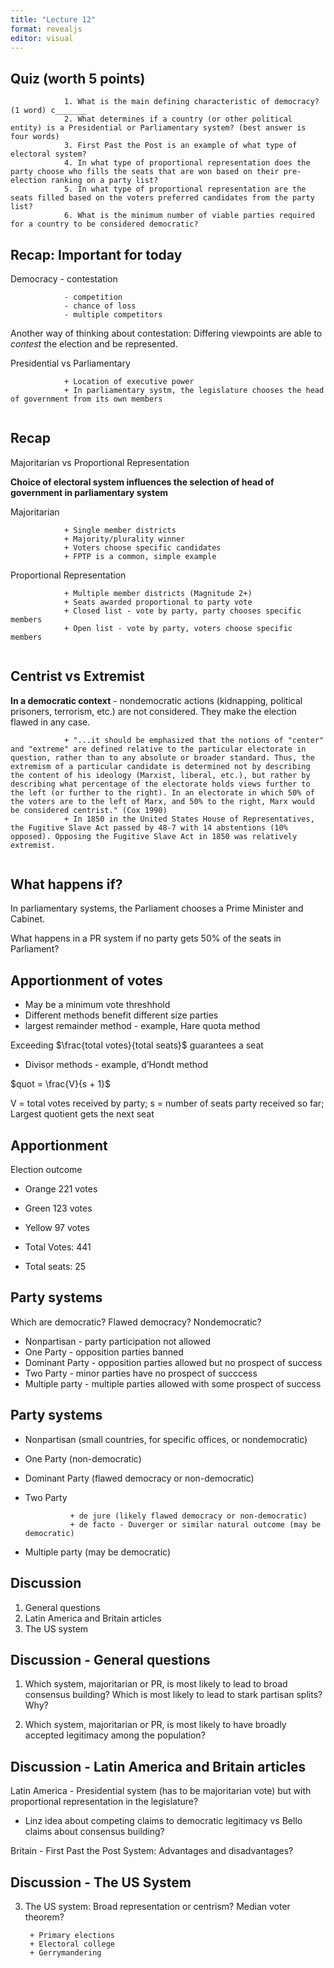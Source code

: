 ```yaml
---
title: "Lecture 12"
format: revealjs
editor: visual
---
```


## Quiz (worth 5 points)

                1. What is the main defining characteristic of democracy? (1 word) c_______
                2. What determines if a country (or other political entity) is a Presidential or Parliamentary system? (best answer is four words)
                3. First Past the Post is an example of what type of electoral system?
                4. In what type of proportional representation does the party choose who fills the seats that are won based on their pre-election ranking on a party list?
                5. In what type of proportional representation are the seats filled based on the voters preferred candidates from the party list?
                6. What is the minimum number of viable parties required for a country to be considered democratic?

## Recap: Important for today

Democracy - contestation

                - competition
                - chance of loss
                - multiple competitors

Another way of thinking about contestation: Differing viewpoints are able to *contest* the election and be represented.

Presidential vs Parliamentary

                + Location of executive power
                + In parliamentary systm, the legislature chooses the head of government from its own members
                

## Recap

Majoritarian vs Proportional Representation

**Choice of electoral system influences the selection of head of government in parliamentary system**

Majoritarian

                + Single member districts
                + Majority/plurality winner
                + Voters choose specific candidates
                + FPTP is a common, simple example

Proportional Representation

                + Multiple member districts (Magnitude 2+)
                + Seats awarded proportional to party vote
                + Closed list - vote by party, party chooses specific members
                + Open list - vote by party, voters choose specific members
                
## Centrist vs Extremist

**In a democratic context** - nondemocratic actions (kidnapping, political prisoners, terrorism, etc.) are not considered. They make the election flawed in any case.
 
                + "...it should be emphasized that the notions of "center" and "extreme" are defined relative to the particular electorate in question, rather than to any absolute or broader standard. Thus, the extremism of a particular candidate is determined not by describing the content of his ideology (Marxist, liberal, etc.), but rather by describing what percentage of the electorate holds views further to the left (or further to the right). In an electorate in which 50% of the voters are to the left of Marx, and 50% to the right, Marx would be considered centrist." (Cox 1990)
                + In 1850 in the United States House of Representatives, the Fugitive Slave Act passed by 48-7 with 14 abstentions (10% opposed). Opposing the Fugitive Slave Act in 1850 was relatively extremist.  
                

## What happens if?

In parliamentary systems, the Parliament chooses a Prime Minister and Cabinet.

What happens in a PR system if no party gets 50% of the seats in Parliament?

## Apportionment of votes

-   May be a minimum vote threshhold
-   Different methods benefit different size parties
-   largest remainder method - example, Hare quota method

Exceeding $\frac{total votes}{total seats}$ guarantees a seat

-   Divisor methods - example, d'Hondt method

$quot = \frac{V}{s + 1}$

V = total votes received by party; s = number of seats party received so far; Largest quotient gets the next seat

## Apportionment

Election outcome

+ Orange 221 votes 
+ Green  123 votes 
+ Yellow 97 votes 

+ Total Votes: 441

+ Total seats: 25 


## Party systems
Which are democratic? Flawed democracy? Nondemocratic?

-   Nonpartisan - party participation not allowed
-   One Party - opposition parties banned 
-   Dominant Party - opposition parties allowed but no prospect of success
-   Two Party - minor parties have no prospect of succcess
-   Multiple party - multiple parties allowed with some prospect of success



## Party systems

-   Nonpartisan (small countries, for specific offices, or nondemocratic)

-   One Party (non-democratic)

-   Dominant Party (flawed democracy or non-democratic)

-   Two Party

                  + de jure (likely flawed democracy or non-democratic)
                  + de facto - Duverger or similar natural outcome (may be democratic)

-   Multiple party (may be democratic)

## Discussion

1. General questions
2. Latin America and Britain articles
3. The US system 

## Discussion - General questions

1. Which system, majoritarian or PR, is most likely to lead to broad consensus building? Which is most likely to lead to stark partisan splits? Why?

2. Which system, majoritarian or PR, is most likely to have broadly accepted legitimacy among the population? 



## Discussion - Latin America and Britain articles

Latin America - Presidential system (has to be  majoritarian vote) but with proportional representation in the legislature?

- Linz idea about competing claims to democratic legitimacy vs Bello claims about consensus building?

Britain - First Past the Post System: Advantages and disadvantages?



## Discussion - The US System

3. The US system: Broad representation or centrism? Median voter theorem? 

        + Primary elections
        + Electoral college
        + Gerrymandering

